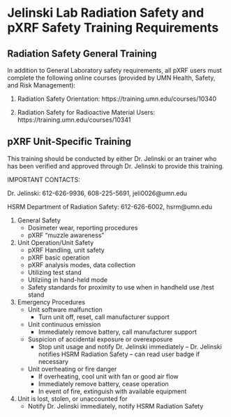 # Jelinski Lab Radiation Safety and pXRF Safety Training Requirements

## Radiation Safety General Training

In addition to General Laboratory safety requirements, all pXRF users must complete the following online courses (provided by UMN Health, Safety, and Risk Management):

1.  Radiation Safety Orientation: https://training.umn.edu/courses/10340

2.  Radiation Safety for Radioactive Material Users: https://training.umn.edu/courses/10341

## pXRF Unit-Specific Training

This training should be conducted by either Dr. Jelinski or an trainer who has been verified and approved through Dr. Jelinski to provide this training.

IMPORTANT CONTACTS:

Dr. Jelinski: 612-626-9936, 608-225-5691, jeli0026\@umn.edu

HSRM Department of Radiation Safety: 612-626-6002, hsrm\@umn.edu

1.  General Safety
    -   Dosimeter wear, reporting procedures
    -   pXRF “muzzle awareness”
2.  Unit Operation/Unit Safety
    -   pXRF Handling, unit safety
    -   pXRF basic operation
    -   pXRF analysis modes, data collection
    -   Utilizing test stand
    -   Utilziing in hand-held mode
    -   Safety standards for proximity to use when in handheld use /test stand
3.  Emergency Procedures
    -   Unit software malfunction
        -   Turn unit off, reset, call manufacturer support
    -   Unit continuous emission
        -   Immediately remove battery, call manufacturer support
    -   Suspicion of accidental exposure or overexposure
        -   Stop unit usage and notify Dr. Jelinski immediately – Dr. Jelinski notifies HSRM Radiation Safety – can read user badge if necessary
    -   Unit overheating or fire danger
        -   If overheating, cool unit with fan or good air flow
        -   Immediately remove battery, cease operation
        -   In event of fire, extinguish with available equipment
4.  Unit is lost, stolen, or unaccounted for
    -   Notify Dr. Jelinski immediately, notify HSRM Radiation Safety
